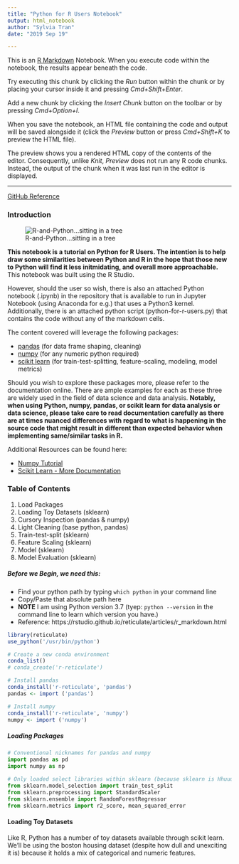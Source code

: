 ```yaml
---
title: "Python for R Users Notebook"
output: html_notebook
author: "Sylvia Tran"
date: "2019 Sep 19"

---
```

This is an [R Markdown](http://rmarkdown.rstudio.com) Notebook. When you execute code within the notebook, the results appear beneath the code. 

Try executing this chunk by clicking the *Run* button within the chunk or by placing your cursor inside it and pressing *Cmd+Shift+Enter*. 

Add a new chunk by clicking the *Insert Chunk* button on the toolbar or by pressing *Cmd+Option+I*.

When you save the notebook, an HTML file containing the code and output will be saved alongside it (click the *Preview* button or press *Cmd+Shift+K* to preview the HTML file). 

The preview shows you a rendered HTML copy of the contents of the editor. Consequently, unlike *Knit*, *Preview* does not run any R code chunks. Instead, the output of the chunk when it was last run in the editor is displayed.

-----------
[GitHub Reference](https://github.com/godsylla/python-for-R-users/)

### Introduction
![R-and-Python...sitting in a tree](../assets/python-are-r-friends.png)



**This notebook is a tutorial on Python for R Users. The intention is to help draw some similarities between Python and R in the hope that those new to Python will find it less initmidating, and overall more approachable.** This notebook was built using the R Studio. 

However, should the user so wish, there is also an attached Python notebook (.ipynb) in the repository that is available to run in Jupyter Notebook (using Anaconda for e.g.) that uses a Python3 kernel. Additionally, there is an attached python script (python-for-r-users.py) that contains the code without any of the markdown cells.

The content covered will leverage the following packages:

  - [pandas](https://pandas.pydata.org/pandas-docs/stable/) (for data frame shaping, cleaning)
  - [numpy](https://docs.scipy.org/doc/numpy/reference/index.html) (for any numeric python required)
  - [scikit learn](https://scikit-learn.org/stable/user_guide.html) (for train-test-splitting, feature-scaling, modeling, model metrics)

Should you wish to explore these packages more, please refer to the documentation online. There are ample examples for each as these three are widely used in the field of data science and data analysis. **Notably, when using Python, numpy, pandas, or scikit learn for data analysis or data science, please take care to read documentation carefully as there are at times nuanced differences with regard to what is happening in the source code that might result in different than expected behavior when implementing same/similar tasks in R.** 

Additional Resources can be found here:

  - [Numpy Tutorial](http://cs231n.github.io/python-numpy-tutorial/)
  - [Scikit Learn - More Documentation](https://scikit-learn.org/stable/index.html)
  
  
### Table of Contents
  1. Load Packages
  2. Loading Toy Datasets (sklearn)
  3. Cursory Inspection (pandas & numpy)
  4. Light Cleaning (base python, pandas)
  5. Train-test-split (sklearn)
  6. Feature Scaling (sklearn)
  7. Model (sklearn)
  8. Model Evaluation (sklearn)
  
  
##### Before we Begin, we need this:

   - Find your python path by typing `which python` in your command line
   - Copy/Paste that absolute path here
   - **NOTE** I am using Python version 3.7 (tyep: `python --version` in the command line to learn which version you have.)
   - Reference: https://rstudio.github.io/reticulate/articles/r_markdown.html
   
```r
library(reticulate)
use_python('/usr/bin/python')

# Create a new conda environment
conda_list()
# conda_create('r-reticulate')

# Install pandas
conda_install('r-reticulate', 'pandas')
pandas <- import ('pandas')

# Install numpy
conda_install('r-reticulate', 'numpy')
numpy <- import ('numpy')
```
  

##### Loading Packages
```python
# Conventional nicknames for pandas and numpy 
import pandas as pd
import numpy as np

# Only loaded select libraries within sklearn (because sklearn is HhuuuUUUUuuuuuugE~~!!!)
from sklearn.model_selection import train_test_split
from sklearn.preprocessing import StandardScaler
from sklearn.ensemble import RandomForestRegressor
from sklearn.metrics import r2_score, mean_squared_error
```

#### Loading Toy Datasets
Like R, Python has a number of toy datasets available through scikit learn. 
We'll be using the boston housing dataset (despite how dull and unexciting it is) because it holds a mix of categorical and numeric features. 


